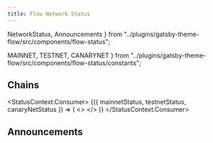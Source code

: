 ```yaml
---
title: Flow Network Status
---
```


  NetworkStatus,
  Announcements
} from "../plugins/gatsby-theme-flow/src/components/flow-status";


  MAINNET,
  TESTNET,
  CANARYNET
} from "../plugins/gatsby-theme-flow/src/components/flow-status/constants";

## Chains

<StatusContext.Consumer>
  {({ mainnetStatus, testnetStatus, canaryNetStatus }) => (
    <>
      <NetworkStatus
        status={mainnetStatus}
        networkName={MAINNET}
        networkVersion="14"
        versionUrl=""
        nextSporkDate="December 8, 2021"
      />
      <NetworkStatus
        status={testnetStatus}
        networkName={TESTNET}
        networkVersion="30"
        versionUrl=""
        nextSporkDate="December 7, 2021"
      />
      <NetworkStatus
      status={canaryNetStatus}
        networkName={CANARYNET}
        networkVersion="8"
        versionUrl=""
        nextSporkDate="December 1, 2021"
      />
    </>
  )}
</StatusContext.Consumer>

## Announcements

<Announcements />
